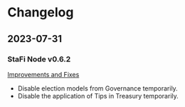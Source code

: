 # Changelog

## 2023-07-31

### StaFi Node v0.6.2

[Improvements and Fixes](https://github.com/stafiprotocol/stafi-node/releases/tag/v0.6.2)
- Disable election models from Governance temporarily.
- Disable the application of Tips in Treasury temporarily.

